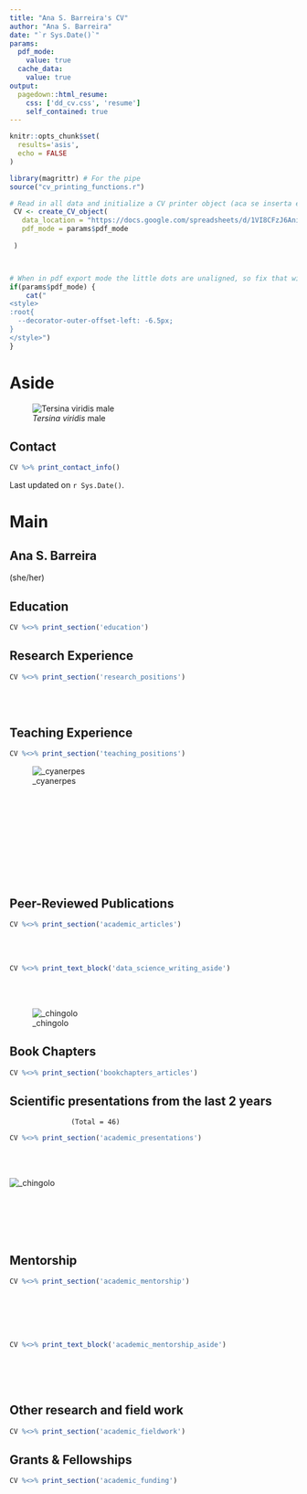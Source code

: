 ```yaml
---
title: "Ana S. Barreira's CV"
author: "Ana S. Barreira"
date: "`r Sys.Date()`"
params:
  pdf_mode:
    value: true
  cache_data:
    value: true
output:
  pagedown::html_resume:
    css: ['dd_cv.css', 'resume']
    self_contained: true
---
```


```r
knitr::opts_chunk$set(
  results='asis', 
  echo = FALSE
)

library(magrittr) # For the pipe
source("cv_printing_functions.r")

# Read in all data and initialize a CV printer object (aca se inserta el link al google doc con nuestros datos. OJO! tiene que estar compartido con cualquiera que tenga el link)
 CV <- create_CV_object(
   data_location = "https://docs.google.com/spreadsheets/d/1VI8CFzJ6AniNGWEcg8GF2YAm-RvFf3Anxa90JFTNFpE",  
   pdf_mode = params$pdf_mode
  
 )




```


```r
# When in pdf export mode the little dots are unaligned, so fix that with some conditional CSS.
if(params$pdf_mode) {
    cat("
<style>
:root{
  --decorator-outer-offset-left: -6.5px;
}
</style>")
}
```


Aside
================================================================================
  

![_Tersina viridis_ male](/Users/Ana/Desktop/BHL tersina viridis grande.jpg)

  
  

 
      
      
Contact {#contact}
--------------------------------------------------------------------------------

```r
CV %>% print_contact_info()
```

Last updated on `r Sys.Date()`.




Main
================================================================================
Ana S. Barreira {#title}  
--------------------------------------------------------------------------------
(she/her)



Education {data-icon=graduation-cap data-concise=true}
--------------------------------------------------------------------------------

```r
CV %<>% print_section('education')
```



Research Experience {data-icon=laptop}
--------------------------------------------------------------------------------

```r
CV %<>% print_section('research_positions')
```




<!-- These breaks just force a new page so section doesnt get cut off -->
<br>
<br>


Teaching Experience {data-icon=chalkboard-teacher}
--------------------------------------------------------------------------------


```r
CV %<>% print_section('teaching_positions')
```


::: aside


![_cyanerpes](/Users/Ana/Documents/Documents Ana/UBC Application/CV/Cyanerpes.jpg)

<br>
<br>
<br>
<br>
<br>
<br>

:::

<br>
<br>





Peer-Reviewed Publications {data-icon=book}
--------------------------------------------------------------------------------

```r
CV %<>% print_section('academic_articles')
```




::: aside
<br>
<br>
```r
CV %<>% print_text_block('data_science_writing_aside')
```

<br>
<br>

![_chingolo](/Users/Ana/Documents/Documents Ana/UBC Application/CV/chingolo_bhl.jpg)

:::


Book Chapters {data-icon=book}
--------------------------------------------------------------------------------

```r
CV %<>% print_section('bookchapters_articles')
```

Scientific presentations from the last 2 years {data-icon=comments-o}
--------------------------------------------------------------------------------
                   (Total = 46)  

```r
CV %<>% print_section('academic_presentations')
```



::: aside

<br>
<br>

![_chingolo](/Users/Ana/Documents/Documents Ana/UBC Application/CV/Agraulis vanillae.jpg)
<br>
<br>
<br>
<br>
<br>
<br>

:::


Mentorship {data-icon=refresh}
--------------------------------------------------------------------------------


```r
CV %<>% print_section('academic_mentorship')
```


::: aside
<br>
<br>
<br>
<br>

```r
CV %<>% print_text_block('academic_mentorship_aside')
```
<br>
<br>
<br>

:::


Other research and field work {data-icon=binoculars}
--------------------------------------------------------------------------------

```r
CV %<>% print_section('academic_fieldwork')
```


Grants & Fellowships {data-icon=money}
--------------------------------------------------------------------------------

```r
CV %<>% print_section('academic_funding')
```

